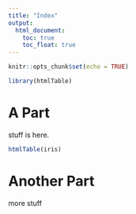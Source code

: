 ---
title: "Index"
output: 
  html_document:
    toc: true
    toc_float: true
---

```{r setup, include=FALSE}
knitr::opts_chunk$set(echo = TRUE)
```
```{r, echo = FALSE}
library(htmlTable)
```


# **A Part**

stuff is here.

```{r, echo=FALSE}
htmlTable(iris)
```

# **Another Part**

more stuff
